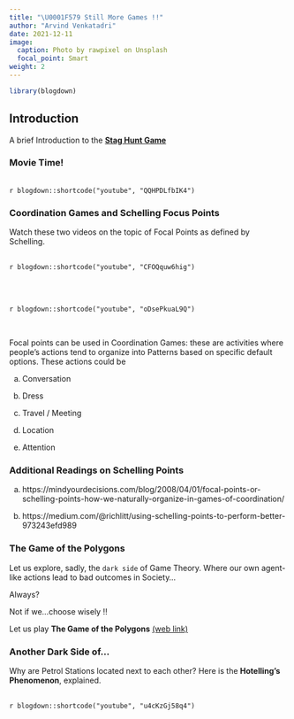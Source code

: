 ```yaml
---
title: "\U0001F579 Still More Games !!"
author: "Arvind Venkatadri"
date: 2021-12-11
image:
  caption: Photo by rawpixel on Unsplash
  focal_point: Smart
weight: 2
---
```



```r
library(blogdown)
```

## Introduction

A brief Introduction to the [**Stag Hunt Game**](https://www.heretical.com/pound/staghunt.html)



### Movie Time!

 <br> `r blogdown::shortcode("youtube", "QQHPDLfbIK4")` <br>



### Coordination Games and Schelling Focus Points 

Watch these two videos on the topic of Focal Points as defined by Schelling.

 <br> `r blogdown::shortcode("youtube", "CFOQquw6hig")` <br>

<br>

 <br> `r blogdown::shortcode("youtube", "oDsePkuaL9Q")` <br>

<br>

Focal points can be used in Coordination Games: these are activities where people's actions tend to organize into Patterns based on specific default options. These actions could be 

a) Conversation

b) Dress

c) Travel / Meeting

d) Location

e) Attention

### Additional Readings on Schelling Points

a) https://mindyourdecisions.com/blog/2008/04/01/focal-points-or-schelling-points-how-we-naturally-organize-in-games-of-coordination/

b) https://medium.com/@richlitt/using-schelling-points-to-perform-better-973243efd989

### The Game of the Polygons

Let us explore, sadly, the `dark side` of Game Theory. Where our own agent-like actions lead to bad outcomes in Society...

Always?

Not if we...choose wisely !!


Let us play **The Game of the Polygons** [(web link)](http://ncase.me/polygons/)


### Another Dark Side of...

Why are Petrol Stations located next to each other? Here is the **Hotelling's Phenomenon**, explained. 

 <br> `r blogdown::shortcode("youtube", "u4cKzGj58q4")` <br>
